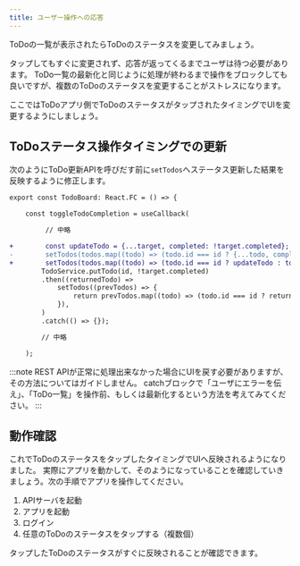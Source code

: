 ```yaml
---
title: ユーザー操作への応答
---
```


ToDoの一覧が表示されたらToDoのステータスを変更してみましょう。

タップしてもすぐに変更されず、応答が返ってくるまでユーザは待つ必要があります。
ToDo一覧の最新化と同じように処理が終わるまで操作をブロックしても良いですが、複数のToDoのステータスを変更することがストレスになります。

ここではToDoアプリ側でToDoのステータスがタップされたタイミングでUIを変更するようにしましょう。

## ToDoステータス操作タイミングでの更新

次のようにToDo更新APIを呼びだす前に`setTodos`へステータス更新した結果を反映するように修正します。

```diff typescript title="screens/todo/TodoBoard.tsx"
export const TodoBoard: React.FC = () => {

    const toggleTodoCompletion = useCallback(

         // 中略

+        const updateTodo = {...target, completed: !target.completed};
-        setTodos(todos.map((todo) => (todo.id === id ? {...todo, completed: !target.completed} : todo)));
+        setTodos(todos.map((todo) => (todo.id === id ? updateTodo : todo)));
        TodoService.putTodo(id, !target.completed)
        .then((returnedTodo) =>
            setTodos((prevTodos) => {
                return prevTodos.map((todo) => (todo.id === id ? returnedTodo : todo));
            }),
        )
        .catch(() => {});

        // 中略

    );
```

:::note
REST APIが正常に処理出来なかった場合にUIを戻す必要がありますが、その方法についてはガイドしません。
catchブロックで「ユーザにエラーを伝え」、「ToDo一覧」を操作前、もしくは最新化するという方法を考えてみてください。
:::

## 動作確認

これでToDoのステータスをタップしたタイミングでUIへ反映されるようになりました。
実際にアプリを動かして、そのようになっていることを確認していきましょう。次の手順でアプリを操作してください。

1. APIサーバを起動
2. アプリを起動
3. ログイン
4. 任意のToDoのステータスをタップする（複数個）

タップしたToDoのステータスがすぐに反映されることが確認できます。
